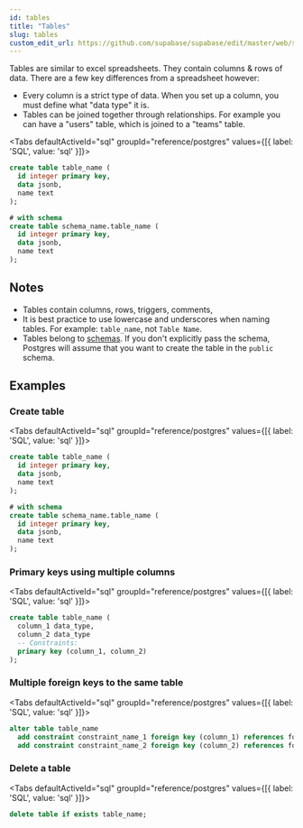 ```yaml
---
id: tables
title: "Tables"
slug: tables
custom_edit_url: https://github.com/supabase/supabase/edit/master/web/spec/postgres.yml
---
```



Tables are similar to excel spreadsheets. They contain columns & rows of data. There are a few key differences from a spreadsheet however:

- Every column is a strict type of data. When you set up a column, you must define what "data type" it is.
- Tables can be joined together through relationships. For example you can have a "users" table, which is joined to a "teams" table.


<Tabs
  defaultActiveId="sql"
  groupId="reference/postgres"
  values={[{ label: 'SQL', value: 'sql' }]}>

<TabsPanel id="sql" label="sql">

```sql
create table table_name (
  id integer primary key,
  data jsonb,
  name text
);

# with schema 
create table schema_name.table_name (
  id integer primary key,
  data jsonb,
  name text
);
```


</TabsPanel>

</Tabs>





## Notes

- Tables contain columns, rows, triggers, comments, 
- It is best practice to use lowercase and underscores when naming tables. For example: `table_name`, not `Table Name`.
- Tables belong to [schemas](/docs/reference/postgres/schemas). If you don't explicitly pass the schema, Postgres will assume that you want to create the table in the `public` schema.










## Examples

### Create table



<Tabs
  defaultActiveId="sql"
  groupId="reference/postgres"
  values={[{ label: 'SQL', value: 'sql' }]}>

<TabsPanel id="sql" label="sql">

```sql
create table table_name (
  id integer primary key,
  data jsonb,
  name text
);

# with schema 
create table schema_name.table_name (
  id integer primary key,
  data jsonb,
  name text
);
```


</TabsPanel>

</Tabs>

### Primary keys using multiple columns



<Tabs
  defaultActiveId="sql"
  groupId="reference/postgres"
  values={[{ label: 'SQL', value: 'sql' }]}>

<TabsPanel id="sql" label="sql">

```sql
create table table_name (
  column_1 data_type,
  column_2 data_type
  -- Constraints:
  primary key (column_1, column_2)
);
```


</TabsPanel>

</Tabs>

### Multiple foreign keys to the same table



<Tabs
  defaultActiveId="sql"
  groupId="reference/postgres"
  values={[{ label: 'SQL', value: 'sql' }]}>

<TabsPanel id="sql" label="sql">

```sql
alter table table_name
  add constraint constraint_name_1 foreign key (column_1) references foreign_table(id),
  add constraint constraint_name_2 foreign key (column_2) references foreign_table(id);
```


</TabsPanel>

</Tabs>

### Delete a table



<Tabs
  defaultActiveId="sql"
  groupId="reference/postgres"
  values={[{ label: 'SQL', value: 'sql' }]}>

<TabsPanel id="sql" label="sql">

```sql
delete table if exists table_name;
```


</TabsPanel>

</Tabs>